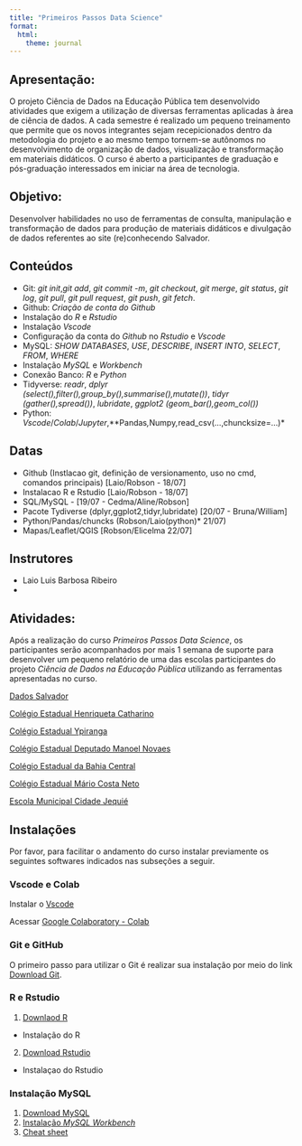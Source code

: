```yaml
---
title: "Primeiros Passos Data Science"
format:
  html:
    theme: journal
---
```



## Apresentação:

O projeto Ciência de Dados na Educação Pública tem desenvolvido atividades 
que exigem a utilização de diversas ferramentas aplicadas à área de ciência 
de dados. A cada semestre é realizado um pequeno treinamento que permite 
que os novos integrantes sejam recepicionados dentro da metodologia 
do projeto e ao mesmo tempo tornem-se autônomos no desenvolvimento de 
organização de dados, visualização e transformação em materiais didáticos. 
O curso é aberto a participantes de graduação e pós-graduação interessados 
em iniciar na área de tecnologia.

## Objetivo:

Desenvolver habilidades no uso de ferramentas de consulta, manipulação e 
transformação de dados para produção de materiais didáticos e divulgação de 
dados referentes ao site (re)conhecendo Salvador.


## Conteúdos 

- Git: *git init*,*git add*, *git commit -m*, *git checkout*, *git merge*, 
*git status*, *git log*, *git pull*, *git pull request*, *git push*, *git fetch*.
- Github: *Criação de conta do Github*
- Instalação do *R* e *Rstudio*
- Instalação *Vscode*
- Configuração da conta do *Github* no *Rstudio* e *Vscode*
- MySQL: *SHOW DATABASES*, *USE*, *DESCRIBE*, *INSERT INTO*, *SELECT*, *FROM*, *WHERE*
- Instalação *MySQL* e *Workbench*
- Conexão Banco: *R* e *Python*
- Tidyverse: *readr*, *dplyr* *(select(),filter(),group_by(),summarise(),mutate())*, *tidyr* *(gather(),spread())*, *lubridate*, *ggplot2* *(geom_bar(),geom_col())*
- Python: *Vscode*/*Colab*/*Jupyter*,**Pandas*,*Numpy*,*read_csv(...,chuncksize=...)*  


## Datas 

 - Github  (Instlacao git, definição de versionamento, uso no cmd, comandos principais) [Laio/Robson - 18/07]
 - Instalacao R e Rstudio [Laio/Robson - 18/07]
 - SQL/MySQL - [19/07 - Cedma/Aline/Robson]
 - Pacote Tydiverse (dplyr,ggplot2,tidyr,lubridate) [20/07 - Bruna/William]
 - Python/Pandas/chuncks (Robson/Laio(python)* 21/07)
 - Mapas/Leaflet/QGIS [Robson/Elicelma 22/07]

## Instrutores

 - Laio Luis Barbosa Ribeiro 
 - 


## Atividades:

Após a realização do curso *Primeiros Passos Data Science*, os 
participantes serão acompanhados por mais 1 semana de suporte 
para desenvolver um pequeno relatório de uma das escolas participantes 
do projeto *Ciência de Dados na Educação Pública* utilizando as ferramentas
apresentadas no curso.  


[Dados Salvador](https://novo.qedu.org.br/municipio/2927408-salvador) 

[Colégio Estadual Henriqueta Catharino](https://novo.qedu.org.br/escola/29192790-ee-colegio-estadual-henriqueta-martins-catharino/)

[Colégio Estadual Ypiranga](https://novo.qedu.org.br/escola/29182182-ee-colegio-estadual-ypiranga-educacao-integral/)  

[Colégio Estadual Deputado Manoel Novaes](https://novo.qedu.org.br/escola/29182131-ee-colegio-estadual-deputado-manoel-novaes/)

[Colégio Estadual da Bahia Central](https://novo.qedu.org.br/escola/29182123-ee-colegio-estadual-da-bahia-central/)

[Colégio Estadual Mário Costa Neto](https://novo.qedu.org.br/escola/29193699-ee-colegio-estadual-mario-costa-neto/)

[Escola Municipal Cidade Jequié](https://novo.qedu.org.br/escola/29190061-escola-municipal-cidade-de-jequie/)


## Instalações
Por favor, para facilitar o andamento do curso instalar previamente
os seguintes softwares indicados nas subseções a seguir.

### Vscode e Colab 

Instalar o [Vscode](https://code.visualstudio.com/Download) 

Acessar [Google Colaboratory - Colab](https://colab.research.google.com/) 

### Git e GitHub 

O primeiro passo para utilizar o Git é realizar sua instalação 
 por meio do link [Download Git](https://git-scm.com/downloads). 

### R e Rstudio

1. [Downlaod R](https://cran.r-project.org/bin/windows/base/)
- Instalação do R
2. [Download Rstudio](https://www.rstudio.com/products/rstudio/download/)
- Instalaçao do Rstudio


### Instalação MySQL 

1. [Download MySQL](https://dev.mysql.com/downloads/installer/)
2. [Instalação *MySQL Workbench*](https://dev.mysql.com/downloads/workbench/) 
3. [Cheat sheet](https://www.mysqltutorial.org/mysql-cheat-sheet.aspx)
